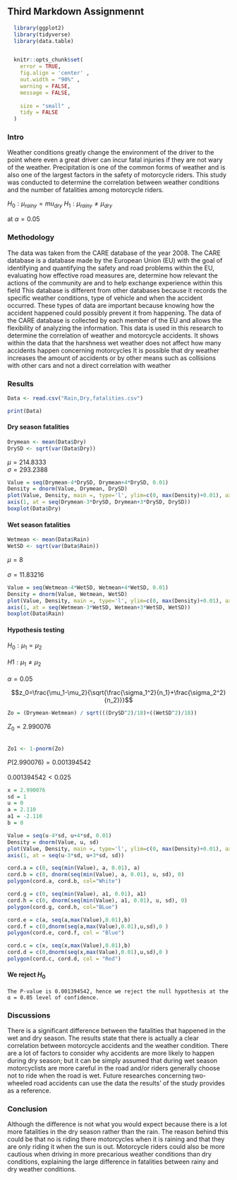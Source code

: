 ## Third Markdown Assignmennt
```r

  library(ggplot2)
  library(tidyverse)
  library(data.table)


  knitr::opts_chunk$set(
    error = TRUE,
    fig.align = 'center' ,
    out.width = "90%" ,
    warning = FALSE,
    message = FALSE,
    
    size = "small" ,
    tidy = FALSE
  )
```


### Intro

  Weather conditions greatly change the environment of the driver to the point where even a great driver can incur fatal injuries if they are not wary of the weather. Precipitation is one of the common forms of weather and is also one of the largest factors in the safety of motorcycle riders. This study was conducted to determine the correlation between weather conditions and the number of fatalities among motorcycle riders. 

$H_0: \mu_{rainy}=mu_{dry}$
$H_1: \mu_{rainy}\neq\mu_{dry}$

at $\alpha=0.05$



### Methodology
The data was taken from the CARE database of the year 2008. The CARE database is a database made by the European Union (EU) with the goal of identifying and quantifying the safety and road problems within the EU, evaluating how effective road measures are, determine how relevant the actions of the community are and to help exchange experience within this field
This database is different from other databases because it records the specific weather conditions, type of vehicle and when the accident occurred. 
These types of data are important because knowing how the accident happened could possibly prevent it from happening.
The data of the CARE database is collected by each member of the EU and allows the flexibility of analyzing the information.
This data is used in this research to determine the correlation of weather and motorcycle accidents.
It shows within the data that the harshness wet weather does not affect how many accidents happen concerning motorcycles
It is possible that dry weather increases the amount of accidents or by other means such as collisions with other cars and not a direct correlation with weather


### Results
```r
Data <- read.csv("Rain,Dry,fatalities.csv")

print(Data)
```
#### Dry season fatalities
```r
Drymean <- mean(Data$Dry)
DrySD <- sqrt(var(Data$Dry))

```
$\mu = 214.8333$  
$\sigma = 293.2388$
```r
Value = seq(Drymean-4*DrySD, Drymean+4*DrySD, 0.01)
Density = dnorm(Value, Drymean, DrySD)
plot(Value, Density, main =, type='l', ylim=c(0, max(Density)+0.01), axes=FALSE)
axis(1, at = seq(Drymean-3*DrySD, Drymean+3*DrySD, DrySD))
boxplot(Data$Dry)
```

#### Wet season fatalities
```r
Wetmean <- mean(Data$Rain)
WetSD <- sqrt(var(Data$Rain))

```
$\mu = 8$  
&nbsp;  
$\sigma = 11.83216$
```r
Value = seq(Wetmean-4*WetSD, Wetmean+4*WetSD, 0.01)
Density = dnorm(Value, Wetmean, WetSD)
plot(Value, Density, main =, type='l', ylim=c(0, max(Density)+0.01), axes=FALSE)
axis(1, at = seq(Wetmean-3*WetSD, Wetmean+3*WetSD, WetSD))
boxplot(Data$Rain)
```

#### Hypothesis testing
$H_0: μ_1 = μ_2$  
&nbsp;  
$H1: μ_1 ≠ μ_2$  
&nbsp;  
$α = 0.05$
    
$$z_0=\frac{\mu_1-\mu_2}{\sqrt{\frac{\sigma_1^2}{n_1}+\frac{\sigma_2^2}{n_2}}}$$
```r
Zo = (Drymean-Wetmean) / sqrt(((DrySD^2)/18)+((WetSD^2)/18))
```

$Z_0 = 2.990076$  
&nbsp;  
```r
Zo1 <- 1-pnorm(Zo)
```
$P(2.990076) = 0.001394542$  
&nbsp;  
$0.001394542 < 0.025$
```r
x = 2.990076
sd = 1
u = 0
a = 2.110
a1 = -2.110
b = 0

Value = seq(u-4*sd, u+4*sd, 0.01)
Density = dnorm(Value, u, sd)
plot(Value, Density, main =, type='l', ylim=c(0, max(Density)+0.01), axes=FALSE)
axis(1, at = seq(u-3*sd, u+3*sd, sd))

cord.a = c(0, seq(min(Value), a, 0.01), a)
cord.b = c(0, dnorm(seq(min(Value), a, 0.01), u, sd), 0)
polygon(cord.a, cord.b, col="White")

cord.g = c(0, seq(min(Value), a1, 0.01), a1)
cord.h = c(0, dnorm(seq(min(Value), a1, 0.01), u, sd), 0)
polygon(cord.g, cord.h, col="BLue")

cord.e = c(a, seq(a,max(Value),0.01),b)
cord.f = c(0,dnorm(seq(a,max(Value),0.01),u,sd),0 )
polygon(cord.e, cord.f, col = "Blue")

cord.c = c(x, seq(x,max(Value),0.01),b)
cord.d = c(0,dnorm(seq(x,max(Value),0.01),u,sd),0 )
polygon(cord.c, cord.d, col = "Red")


```


#### We reject $H_0$

    The P-value is 0.001394542, hence we reject the null hypothesis at the α = 0.05 level of confidence.

### Discussions

There is a significant difference between the fatalities that happened in the wet and dry season. The results state that there is actually a clear correlation between motorcycle accidents and the weather condition. There are a lot of factors to consider why accidents are more likely to happen during dry season; but it can be simply assumed that during wet season motorcyclists are more careful in the road and/or riders generally choose not to ride when the road is wet. Future researches concerning two-wheeled road accidents can use the data the results' of the study provides as a reference.


### Conclusion

Although the difference is not what you would expect because there is a lot more fatalities in the dry season rather than the rain. The reason behind this could be that no is riding there motorcycles when it is raining and that they are only riding it when the sun is out. Motorcycle riders could also be more cautious when driving in more precarious weather conditions than dry conditions, explaining the large difference in fatalities between rainy and dry weather conditions.


